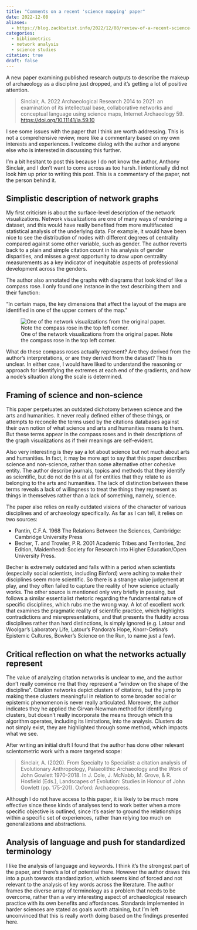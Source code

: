 ```yaml
---
title: "Comments on a recent 'science mapping' paper"
date: 2022-12-08
aliases: 
  - https://blog.zackbatist.info/2022/12/08/review-of-a-recent-science-mapping-paper/
categories: 
  - bibliometrics
  - network analysis
  - science studies
citation: true
draft: false
---
```


A new paper examining published research outputs to describe the makeup of archaeology as a discipline just dropped, and it's getting a lot of positive attention.

> Sinclair, A. 2022 Archaeological Research 2014 to 2021: an examination of its intellectual base, collaborative networks and conceptual language using science maps, Internet Archaeology 59. [https://doi.org/10.11141/ia.59.10](https://doi.org/10.11141/ia.59.10)

I see some issues with the paper that I think are worth addressing. This is not a comprehensive review, more like a commentary based on my own interests and experiences. I welcome dialog with the author and anyone else who is interested in discussing this further.

I'm a bit hesitant to post this because I do not know the author, Anthony Sinclair, and I don't want to come across as too harsh. I intentionally did not look him up prior to writing this post. This is a commentary of the paper, not the person behind it.

## Simplistic description of network graphs
My first criticism is about the surface-level description of the network visualizations. Network visualizations are one of many ways of rendering a dataset, and this would have really benefited from more multifaceted statistical analysis of the underlying data. For example, it would have been nice to see the distribution of nodes with different degrees of centrality compared against some other variable, such as gender. The author reverts back to a plain and simple citation count in his analysis of gender disparities, and misses a great opportunity to draw upon centrality measurements as a key indicator of inequitable aspects of professional development across the genders.

The author also annotated the graphs with diagrams that look kind of like a compass rose. I only found one instance in the text describing them and their function:

"In certain maps, the key dimensions that affect the layout of the maps are identified in one of the upper corners of the map."

![One of the network visualizations from the original paper. Note the compass rose in the top left corner.](figure6.png)

What do these compass roses actually represent? Are they derived from the author's interpretations, or are they derived from the dataset? This is unclear. In either case, I would have liked to understand the reasoning or approach for identifying the extremes at each end of the gradients, and how a node's situation along the scale is determined.

## Framing of science and non-science
This paper perpetuates an outdated dichotomy between science and the arts and humanities. It never really defined either of these things, or attempts to reconcile the terms used by the citations databases against their own notion of what science and arts and humanities means to them. But these terms appear in the compass roses and in their descriptions of the graph visualizations as if their meanings are self-evident.

Also very interesting is they say a lot about science but not much about arts and humanities. In fact, it may be more apt to say that this paper describes science and non-science, rather than some alternative other cohesive entity. The author describe journals, topics and methods that they identify as scientific, but do not do this at all for entities that they relate to as belonging to the arts and humanities. The lack of distinction between these terms reveals a lack of willingness to treat the things they represent as things in themselves rather than a lack of something, namely, science.

The paper also relies on really outdated visions of the character of various disciplines and of archaeology specifically. As far as I can tell, it relies on two sources:


- Pantin, C.F.A. 1968 The Relations Between the Sciences, Cambridge: Cambridge University Press
- Becher, T. and Trowler, P.R. 2001 Academic Tribes and Territories, 2nd Edition, Maidenhead: Society for Research into Higher Education/Open University Press.

Becher is extremely outdated and falls within a period when scientists (especially social scientists, including Binford) were aching to make their disciplines seem more scientific. So there is a strange value judgement at play, and they often failed to capture the reality of how science actually works. The other source is mentioned only very briefly in passing, but follows a similar essentialist rhetoric regarding the fundamental nature of specific disciplines, which rubs me the wrong way. A lot of excellent work that examines the pragmatic reality of scientific practice, which highlights contradictions and misrepresentations, and that presents the fluidity across disciplines rather than hard distinctions, is simply ignored (e.g. Latour and Woolgar's Laboratory Life, Latour's Pandora's Hope, Knorr-Cetina's Epistemic Cultures, Bowker's Science on the Run, to name just a few).

## Critical reflection on what the networks actually represent
The value of analyzing citation networks is unclear to me, and the author don't really convince me that they represent a "window on the shape of the discipline". Citation networks depict clusters of citations, but the jump to making these clusters meaningful in relation to some broader social or epistemic phenomenon is never really articulated. Moreover, the author indicates they he applied the Girvan-Newman method for identifying clusters, but doesn't really incorporate the means through which this algorithm operates, including its limitations, into the analysis. Clusters do not simply exist, they are highlighted through some method, which impacts what we see.

After writing an initial draft I found that the author has done other relevant scientometric work with a more targeted scope:

> Sinclair, A. (2020). From Specialty to Specialist: a citation analysis of Evolutionary Anthropology, Palaeolithic Archaeology and the Work of John Gowlett 1970-2018. In J. Cole, J. McNabb, M. Grove, & R. Hosfield (Eds.), Landscapes of Evolution: Studies in Honour of John Gowlett (pp. 175-201). Oxford: Archaeopress.

Although I do not have access to this paper, it is likely to be much more effective since these kinds of analyses tend to work better when a more specific objective is outlined, since it's easier to ground the relationships within a specific set of experiences, rather than relying too much on generalizations and abstractions.

## Analysis of language and push for standardized terminology
I like the analysis of language and keywords. I think it's the strongest part of the paper, and there's a lot of potential there. However the author draws this into a push towards standardization, which seems kind of forced and not relevant to the analysis of key words across the literature. The author frames the diverse array of terminology as a problem that needs to be overcome, rather than a very interesting aspect of archaeological research practice with its own benefits and affordances. Standards implemented in harder sciences are stated as goals worth attaining, but I'm left unconvinced that this is really worth doing based on the findings presented here.
